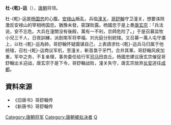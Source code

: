 '''杜-{乾}-运'''（{{bd|？||756年||catIdx=D}}），[[唐朝|唐朝]]将领。

杜-{乾}-运是[[杨国忠|杨国忠]]的心腹。[[安禄山|安禄山]]叛乱，兵临[[潼关|潼关]]，[[哥舒翰|哥舒翰]]守卫潼关，想要诛除激反安禄山的宰相杨国忠。猶豫未發，密謀败露。杨國忠于是上奏[[唐玄宗|唐玄宗]]：「兵法说，安不忘危。大兵在潼關没有後殿，萬有一不利，京師危险了。」于是召募监牧小兒三千人，日夜訓練，派劍南军将李福、刘光庭分别統辖。又召募一萬人屯守灞上，以杜-{乾}-运為帥。哥舒翰怀疑圖谋自己，上表請求杜-{乾}-运兵马归属于他统辖，召杜-{乾}-运商议军机，至潼关，斬首梟于牙門，合并其軍。哥舒翰风疾加重，军中之务，不复亲理，事务委任给行军[[司马|司马]]田良丘。杨國忠建议唐玄宗催促哥舒翰出关迎战，唐玄宗于是下令，哥舒翰战败，潼关失守，唐玄宗放弃[[长安|长安]]逃往[[成都|成都]]。

==資料來源==
*《旧唐书》哥舒翰传
*《新唐书》哥舒翰传

{{DEFAULTSORT:D}}
[[Category:唐朝将军|Category:唐朝将军]]
[[Category:唐朝被处决者|Category:唐朝被处决者]]
[[Category:杜姓|Q]]